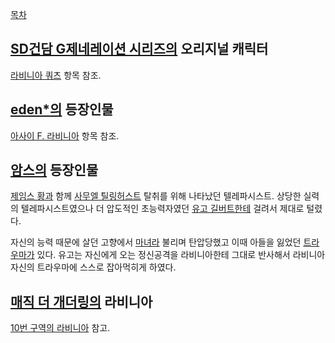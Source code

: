 [[목차]]

== [[SD건담 G제네레이션 시리즈]]의 오리지널 캐릭터 ==
[[라비니아 쿼츠]] 항목 참조.

== [[eden*]]의 등장인물 ==
[[아사이 F. 라비니아]] 항목 참조.

== [[암스]]의 등장인물 ==
[[제임스 황]]과 함께 [[사무엘 틸링허스트]] 탈취를 위해 나타났던 텔레파시스트. 상당한 실력의 텔레파시스트였으나 더 압도적인 초능력자였던 [[유고 길버트]]한테 걸려서 제대로 털렸다.

자신의 능력 때문에 살던 고향에서 [[마녀]]라 불리며 탄압당했고 이때 아들을 잃었던 [[트라우마]]가 있다. 유고는 자신에게 오는 정신공격을 라비니아한테 그대로 반사해서 라비니아 자신의 트라우마에 스스로 잡아먹히게 하였다.
== [[매직 더 개더링]]의 라비니아 ==
[[10번 구역의 라비니아]] 참고.

